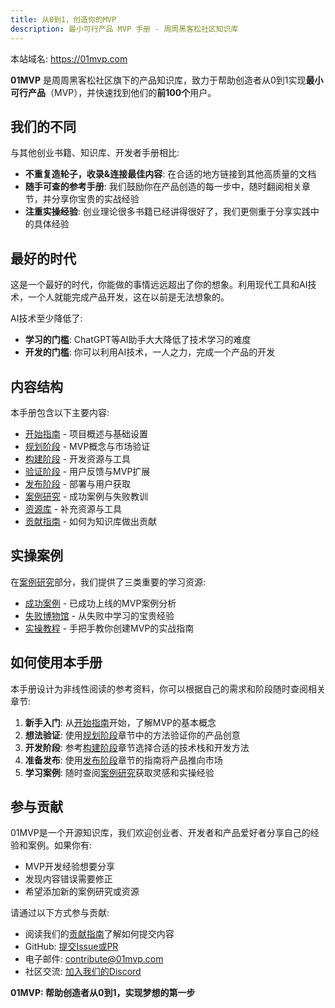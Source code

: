 ```yaml
---
title: 从0到1，创造你的MVP
description: 最小可行产品 MVP 手册 - 周周黑客松社区知识库
---
```



本站域名: https://01mvp.com

**01MVP** 是周周黑客松社区旗下的产品知识库，致力于帮助创造者从0到1实现**最小可行产品**（MVP），并快速找到他们的**前100个**用户。

## 我们的不同

与其他创业书籍、知识库、开发者手册相比:

- **不重复造轮子，收录&连接最佳内容**: 在合适的地方链接到其他高质量的文档
- **随手可查的参考手册**: 我们鼓励你在产品创造的每一步中，随时翻阅相关章节，并分享你宝贵的实战经验
- **注重实操经验**: 创业理论很多书籍已经讲得很好了，我们更侧重于分享实践中的具体经验

## 最好的时代

这是一个最好的时代，你能做的事情远远超出了你的想象。利用现代工具和AI技术，一个人就能完成产品开发，这在以前是无法想象的。

AI技术至少降低了:

- **学习的门槛**: ChatGPT等AI助手大大降低了技术学习的难度
- **开发的门槛**: 你可以利用AI技术，一人之力，完成一个产品的开发

## 内容结构

本手册包含以下主要内容:

- [开始指南](/docs/introduction) - 项目概述与基础设置
- [规划阶段](/docs/planning) - MVP概念与市场验证
- [构建阶段](/docs/building) - 开发资源与工具
- [验证阶段](/docs/validation) - 用户反馈与MVP扩展
- [发布阶段](/docs/launching) - 部署与用户获取
- [案例研究](/docs/case-studies) - 成功案例与失败教训
- [资源库](/docs/resources) - 补充资源与工具
- [贡献指南](/docs/contribute) - 如何为知识库做出贡献

## 实操案例

在[案例研究](/docs/case-studies)部分，我们提供了三类重要的学习资源:

- [成功案例](/docs/case-studies/success-stories) - 已成功上线的MVP案例分析
- [失败博物馆](/docs/case-studies/failure-museum) - 从失败中学习的宝贵经验
- [实操教程](/docs/case-studies/practical-tutorials) - 手把手教你创建MVP的实战指南

## 如何使用本手册

本手册设计为非线性阅读的参考资料，你可以根据自己的需求和阶段随时查阅相关章节:

1. **新手入门**: 从[开始指南](/docs/introduction)开始，了解MVP的基本概念
2. **想法验证**: 使用[规划阶段](/docs/planning)章节中的方法验证你的产品创意
3. **开发阶段**: 参考[构建阶段](/docs/building)章节选择合适的技术栈和开发方法
4. **准备发布**: 使用[发布阶段](/docs/launching)章节的指南将产品推向市场
5. **学习案例**: 随时查阅[案例研究](/docs/case-studies)获取灵感和实操经验

## 参与贡献

01MVP是一个开源知识库，我们欢迎创业者、开发者和产品爱好者分享自己的经验和案例。如果你有:

- MVP开发经验想要分享
- 发现内容错误需要修正
- 希望添加新的案例研究或资源

请通过以下方式参与贡献:

- 阅读我们的[贡献指南](/docs/contribute)了解如何提交内容
- GitHub: [提交Issue或PR](https://github.com/mvp-community/01mvp)
- 电子邮件: contribute@01mvp.com
- 社区交流: [加入我们的Discord](https://discord.gg/01mvp)

**01MVP: 帮助创造者从0到1，实现梦想的第一步**

